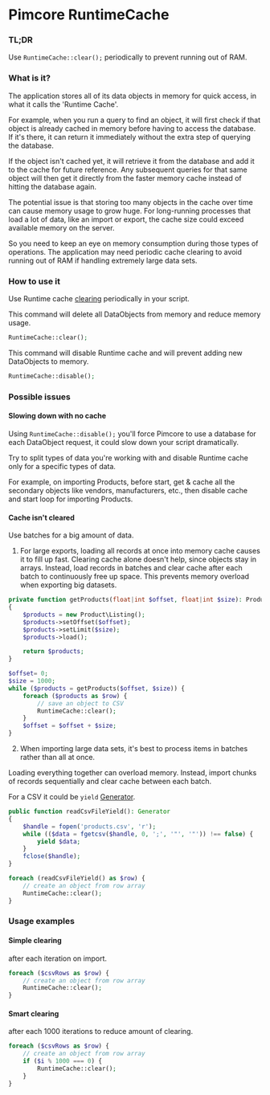 # Pimcore RuntimeCache

### TL;DR

Use `RuntimeCache::clear();` periodically to prevent running out of RAM.

### What is it?

The application stores all of its data objects in memory for quick access, in what it calls the 'Runtime Cache'.

For example, when you run a query to find an object, it will first check if that object is already cached in memory before having to access the database. If it's there, it can return it immediately without the extra step of querying the database.

If the object isn't cached yet, it will retrieve it from the database and add it to the cache for future reference. Any subsequent queries for that same object will then get it directly from the faster memory cache instead of hitting the database again.

The potential issue is that storing too many objects in the cache over time can cause memory usage to grow huge. For long-running processes that load a lot of data, like an import or export, the cache size could exceed available memory on the server.

So you need to keep an eye on memory consumption during those types of operations. The application may need periodic cache clearing to avoid running out of RAM if handling extremely large data sets.

### How to use it

Use Runtime cache [clearing](https://github.com/pimcore/pimcore/blob/2b3bb4d10f4c32270589bb37557b932ca38d2a7e/lib/Cache/RuntimeCache.php#L196) periodically in your script.

This command will delete all DataObjects from memory and reduce memory usage.

```php
RuntimeCache::clear();
```

This command will disable Runtime cache and will prevent adding new DataObjects to memory.

```php
RuntimeCache::disable();
```

### Possible issues

#### Slowing down with no cache

Using `RuntimeCache::disable();` you'll force Pimcore to use a database for each DataObject request, it could slow down your script dramatically.

Try to split types of data you're working with and disable Runtime cache only for a specific types of data.

For example, on importing Products, before start, get & cache all the secondary objects like vendors, manufacturers, etc., then disable cache and start loop for importing Products.

#### Cache isn't cleared

Use batches for a big amount of data.

1. For large exports, loading all records at once into memory cache causes it to fill up fast. Clearing cache alone doesn't help, since objects stay in arrays. Instead, load records in batches and clear cache after each batch to continuously free up space. This prevents memory overload when exporting big datasets.

```php filename="export.php" {13} copy
private function getProducts(float|int $offset, float|int $size): Product\Listing
{
    $products = new Product\Listing();
    $products->setOffset($offset);
    $products->setLimit($size);
    $products->load();

    return $products;
}

$offset= 0;
$size = 1000;
while ($products = getProducts($offset, $size)) {
    foreach ($products as $row) {
        // save an object to CSV
        RuntimeCache::clear();
    }
    $offset = $offset + $size;
}
```

2. When importing large data sets, it's best to process items in batches rather than all at once.

Loading everything together can overload memory. Instead, import chunks of records sequentially and clear cache between each batch.

For a CSV it could be `yield` [Generator](https://www.php.net/manual/en/language.generators.syntax.php).

```php filename="import.php" {5} copy
public function readCsvFileYield(): Generator
{
    $handle = fopen('products.csv', 'r');
    while (($data = fgetcsv($handle, 0, ';', '"', '"')) !== false) {
        yield $data;
    }
    fclose($handle);
}

foreach (readCsvFileYield() as $row) {
    // create an object from row array
    RuntimeCache::clear();
}
```

### Usage examples

#### Simple clearing

after each iteration on import.

```php filename="import.php" {3} copy
foreach ($csvRows as $row) {
    // create an object from row array
    RuntimeCache::clear();
}
```

#### Smart clearing

after each 1000 iterations to reduce amount of clearing.

```php filename="import.php" {4} copy
foreach ($csvRows as $row) {
    // create an object from row array
    if ($i % 1000 === 0) {
        RuntimeCache::clear();
    }
}
```

